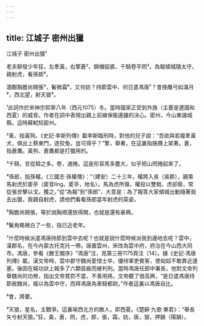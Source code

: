 ```yaml
---
---
---
```

title: 江城子 密州出獵
---




江城子 密州出獵¹

老夫聊發少年狂，左牽黃，右擎蒼²。錦帽貂裘、千騎卷平罔³。為報傾城隨太守，親射虎，看孫郎⁴。

酒酣胸膽尚開張⁵，鬢微霜⁶，又何妨？持節雲中、何日遣馮唐⁷？會挽雕弓如滿月⁸，西北望，射天狼⁹。

¹此詞作於宋神宗熙寧八年（西元1075）冬。當時國家正受到外族（主要是遼國和西夏）的威脅。作者在詞中表現出親上前線保衛邊疆的決心。密州，今山東諸城縣。這時蘇軾知密州。

²黃，指黃狗。《史記·李斯列傳》載李斯臨刑時，對他的兒子說：“吾欲與若複牽黃犬，俱出上蔡東門，逐狡兔，豈可得乎？”擎，舉著，在這裏指胳膊上架著。蒼，指蒼鷹。黃狗、蒼鷹都是打獵用的。

³千騎，言從騎之多。卷，通捲。這是形容馬多塵大，似乎把山罔捲起來了。

⁴孫郎，指孫權。《三國志·孫權傳》：“〔建安〕二十三年，權將入吳（吳郡），親乘馬射虎於庱亭（庱音líng。庱亭，地名）。馬為虎所傷，權投以雙戟，虎卻廢，常從張世擊以戈，獲之。”從“為報”到“孫郎”，大意是：為了報答大家傾城出動隨著我去出獵，我親自射虎，請他們看看孫郎當年射虎的英姿。

⁵胸膽尚開張，等於說胸襟還放得開，也就是還有豪興。

⁶鬢角略微白了一些，指已近老年。

⁷什麼時候派遣馮唐持節到雲中去呢？也就是說什麼時候派我到邊地去呢？雲中，漢郡名，在今內蒙古托克托一帶。唐置雲州，宋改為雲中府，府治在今山西大同市。馮唐，參看《滕王閣序》“馮唐”注，見第三冊1175頁注〔14〕。據《史記·馮唐列傳》載，漢文帝時，雲中郡守魏尚愛惜士卒，優待軍吏賓客，使匈奴不敢靠近邊塞。後因在報功狀上報多了六顆首級而被判刑。當時馮唐任郎中署長，他對文帝列舉魏尚的功勞，指出文帝賞罰不當，不善用將。文帝聽了很高興，“是日遣馮唐持節赦魏尚，複以為雲中守，而拜馮唐為車騎都尉。”作者這裏以馮唐自比。

⁸會，將要。

⁹天狼，星名，主戰爭。這裏喻西北方的敵人，即西夏。《楚辭·九歌·東君》：“舉長矢兮射天狼。”狂，黃，蒼，罔，虎，郎，張，霜，妨，唐，狼，押韻（陽韻）。